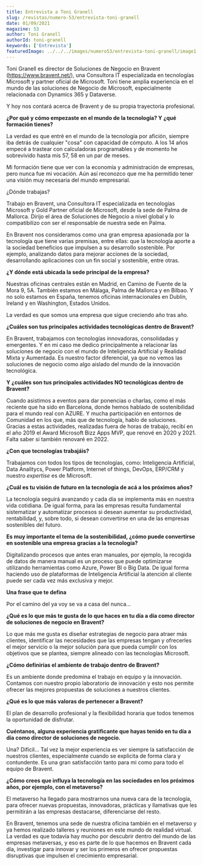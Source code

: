 ```yaml
---
title: Entrevista a Toni Granell
slug: /revistas/numero-53/entrevista-toni-granell
date: 01/09/2021
magazine: 53
author: Toni Granell
authorId: toni-granell
keywords: ['Entrevista']
featuredImage: ../../../images/numero53/entrevista-toni-granell/image1.png
---
```


Toni Granell es director de Soluciones de Negocio en Bravent
(<https://www.bravent.net/>), una Consultora IT especializada en
tecnologías Microsoft y partner oficial de Microsoft. Toni tiene amplia
experiencia en el mundo de las soluciones de Negocio de Microsoft,
especialmente relacionada con Dynamics 365 y Dataverse.

Y hoy nos contará acerca de Bravent y de su propia trayectoria
profesional.

**¿Por qué y cómo empezaste en el mundo de la tecnología? Y ¿qué formación tienes?**

La verdad es que entré en el mundo de la tecnología por afición, siempre
iba detrás de cualquier "cosa" con capacidad de cómputo. A los 14 años
empecé a trastear con calculadoras programables y de momento he
sobrevivido hasta mis 57, 58 en un par de meses.

Mi formación tiene que ver con la economía y administración de empresas,
pero nunca fue mi vocación. Aún así reconozco que me ha permitido tener
una visión muy necesaria del mundo empresarial.

¿Dónde trabajas?

Trabajo en Bravent, una Consultora IT especializada en tecnologías
Microsoft y Gold Partner oficial de Microsoft, desde la sede de Palma de
Mallorca. Dirijo el área de Soluciones de Negocio a nivel global y lo
compatibilizo con ser el responsable de nuestra sede en Palma.

En Bravent nos consideramos como una gran empresa apasionada por la
tecnología que tiene varias premisas, entre ellas: que la tecnología
aporte a la sociedad beneficios que impulsen a su desarrollo sostenible.
Por ejemplo, analizando datos para mejorar acciones de la sociedad,
desarrollando aplicaciones con un fin social y sostenible, entre otras.

**¿Y dónde está ubicada la sede principal de la empresa?**

Nuestras oficinas centrales están en Madrid, en Camino de Fuente de la
Mora 9, 5A.
También estamos en Málaga, Palma de Mallorca y en Bilbao. Y no solo
estamos en España, tenemos oficinas internacionales en Dublín, Ireland y
en Washington, Estados Unidos.

La verdad es que somos una empresa que sigue creciendo año tras año.

**¿Cuáles son tus principales actividades tecnológicas dentro de Bravent?**

En Bravent, trabajamos con tecnologías innovadoras, consolidadas y
emergentes. Y en mi caso me dedico principalmente a relacionar las
soluciones de negocio con el mundo de Inteligencia Artificial y Realidad
Mixta y Aumentada. Es nuestro factor diferencial, ya que no vemos las
soluciones de negocio como algo aislado del mundo de la innovación
tecnológica.

**Y ¿cuáles son tus principales actividades NO tecnológicas dentro de Bravent?**

Cuando asistimos a eventos para dar ponencias o charlas, como el más
reciente que ha sido en Barcelona, donde hemos hablado de sostenibilidad
para el mundo real con AZURE. Y mucha participación en entornos de
Comunidad en los que, más que de tecnología, hablo de soluciones.
Gracias a estas actividades, realizadas fuera de horas de trabajo,
recibí en el año 2019 el Award Microsoft Bizz Apps MVP, que renové en
2020 y 2021. Falta saber si también renovaré en 2022.

**¿Con que tecnologías trabajáis?**

Trabajamos con todos los tipos de tecnologías, como: Inteligencia
Artificial, Data Analitycs, Power Platform, Internet of things, DevOps,
ERP/CRM y nuestro *expertise* es de Microsoft.

**¿Cuál es tu visión de futuro en la tecnología de acá a los próximos años?**

La tecnología seguirá avanzando y cada día se implementa más en nuestra
vida cotidiana. De igual forma, para las empresas resulta fundamental
sistematizar y automatizar procesos si desean aumentar su productividad,
rentabilidad, y, sobre todo, si desean convertirse en una de las
empresas sostenibles del futuro.

**Es muy importante el tema de la sostenibilidad, ¿cómo puede convertirse en sostenible una empresa gracias a la tecnología?**

Digitalizando procesos que antes eran manuales, por ejemplo, la recogida
de datos de manera manual es un proceso que puede optimizarse utilizando
herramientas como Azure, Power BI o Big Data.
De igual forma haciendo uso de plataformas de Inteligencia Artificial la
atención al cliente puede ser cada vez más exclusiva y mejor.

**Una frase que te defina**

Por el camino del ya voy se va a casa del nunca...

**¿Qué es lo que más te gusta de lo que haces en tu día a día como director de soluciones de negocio en Bravent?**

Lo que más me gusta es diseñar estrategias de negocio para atraer más
clientes, identificar las necesidades que las empresas tengan y
ofrecerles el mejor servicio o la mejor solución para que pueda cumplir
con los objetivos que se plantea, siempre alineado con las tecnologías
Microsoft.

**¿Cómo definirías el ambiente de trabajo dentro de Bravent?**

Es un ambiente donde predomina el trabajo en equipo y la innovación.
Contamos con nuestro propio laboratorio de innovación y esto nos permite
ofrecer las mejores propuestas de soluciones a nuestros clientes.

**¿Qué es lo que más valoras de pertenecer a Bravent?**

El plan de desarrollo profesional y la flexibilidad horaria que todos
tenemos la oportunidad de disfrutar.

**Cuéntanos, alguna experiencia gratificante que hayas tenido en tu día a día como director de soluciones de negocio.**

Una? Difícil... Tal vez la mejor experiencia es ver siempre la
satisfacción de nuestros clientes, especialmente cuando se explicita de
forma clara y contundente. Es una gran satisfacción tanto para mi como
para todo el equipo de Bravent.

**¿Cómo crees que influya la tecnología en las sociedades en los próximos años, por ejemplo, con el metaverso?**

El metaverso ha llegado para mostrarnos una nueva cara de la tecnología,
para ofrecer nuevas propuestas, innovadoras, prácticas y llamativas que
les permitirán a las empresas destacarse, diferenciarse del resto.

En Bravent, tenemos una sede de nuestra oficina también en el metaverso
y ya hemos realizado talleres y reuniones en este mundo de realidad
virtual. La verdad es que todavía hay mucho por descubrir dentro del
mundo de las empresas metaversas, y eso es parte de lo que hacemos en
Bravent cada día, investigar para innovar y ser los primeros en ofrecer
propuestas disruptivas que impulsen el crecimiento empresarial.
